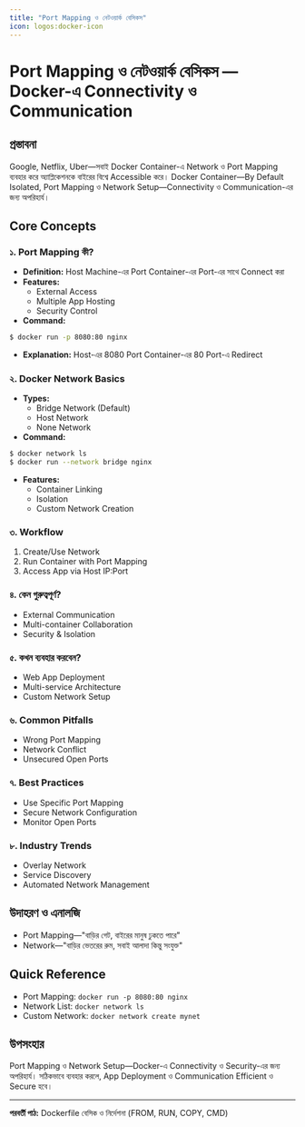 ```yaml
---
title: "Port Mapping ও নেটওয়ার্ক বেসিকস"
icon: logos:docker-icon
---
```


# Port Mapping ও নেটওয়ার্ক বেসিকস — Docker-এ Connectivity ও Communication

## প্রস্তাবনা

Google, Netflix, Uber—সবাই Docker Container-এ Network ও Port Mapping ব্যবহার করে অ্যাপ্লিকেশনকে বাইরের বিশ্বে Accessible করে। Docker Container—By Default Isolated, Port Mapping ও Network Setup—Connectivity ও Communication-এর জন্য অপরিহার্য।

## Core Concepts

### ১. Port Mapping কী?
- **Definition:** Host Machine-এর Port Container-এর Port-এর সাথে Connect করা
- **Features:**
    - External Access
    - Multiple App Hosting
    - Security Control
- **Command:**
```bash
$ docker run -p 8080:80 nginx
```
- **Explanation:** Host-এর 8080 Port Container-এর 80 Port-এ Redirect

### ২. Docker Network Basics
- **Types:**
    - Bridge Network (Default)
    - Host Network
    - None Network
- **Command:**
```bash
$ docker network ls
$ docker run --network bridge nginx
```
- **Features:**
    - Container Linking
    - Isolation
    - Custom Network Creation

### ৩. Workflow
1. Create/Use Network
2. Run Container with Port Mapping
3. Access App via Host IP:Port

### ৪. কেন গুরুত্বপূর্ণ?
- External Communication
- Multi-container Collaboration
- Security & Isolation

### ৫. কখন ব্যবহার করবেন?
- Web App Deployment
- Multi-service Architecture
- Custom Network Setup

### ৬. Common Pitfalls
- Wrong Port Mapping
- Network Conflict
- Unsecured Open Ports

### ৭. Best Practices
- Use Specific Port Mapping
- Secure Network Configuration
- Monitor Open Ports

### ৮. Industry Trends
- Overlay Network
- Service Discovery
- Automated Network Management

## উদাহরণ ও এনালজি
- Port Mapping—"বাড়ির গেট, বাইরের মানুষ ঢুকতে পারে"
- Network—"বাড়ির ভেতরের রুম, সবাই আলাদা কিন্তু সংযুক্ত"

## Quick Reference
- Port Mapping: `docker run -p 8080:80 nginx`
- Network List: `docker network ls`
- Custom Network: `docker network create mynet`

## উপসংহার

Port Mapping ও Network Setup—Docker-এ Connectivity ও Security-এর জন্য অপরিহার্য। সঠিকভাবে ব্যবহার করলে, App Deployment ও Communication Efficient ও Secure হবে।

---

**পরবর্তী পাঠ:** Dockerfile বেসিক ও নির্দেশনা (FROM, RUN, COPY, CMD)
